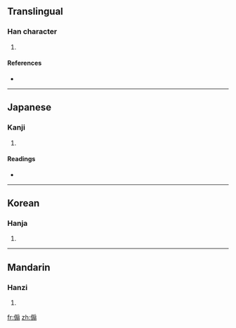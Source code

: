 ==Translingual==

===Han character===
{{Han char|rn=9|rad=人|as=10|sn=12|four=|canj=人竹尸一 (OHSM), 人戈尸一 (OISM)}}

# {{defn|Han|sort=人10}}

====References====
* {{Han ref|kx=0113.150|dkj=00961|dj=0241.050|hdz=10206.060|uh=5093|ud=20627}}

----

==Japanese==

===Kanji===
{{ja-kanji|grade=|rs=人10}}

# {{defn|Japanese|sort=人10}}

====Readings====
* {{ja-readings|on=[[せん]] (sen)|kun=[[さかん]] (sakan)}}

----

==Korean==

===Hanja===
{{ko-hanja|hangeul=선|rv=seon|mr=sŏn}}

# {{defn|Korean|sort=人10}}

----

==Mandarin==

===Hanzi===
{{cmn-hanzi|pin=[[chéng]] ([[cheng2]]), [[shàn]] ([[shan4]])|wg=ch'eng<sup>2</sup>, shan<sup>4</sup>}}

# {{defn|Mandarin|sort=人10}}

[[fr:傓]]
[[zh:傓]]